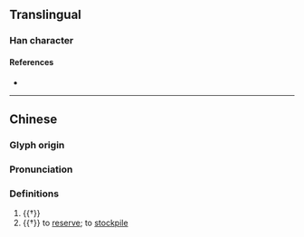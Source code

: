 {{character info}}
==Translingual==

===Han character===
{{Han char|rn=77|rad=止|as=06|sn=10|four=24141|canj=YMGDI|ids=⿰止寺}}

====References====
* {{Han ref|kx=0576.180|dkj=16293|dj=0966.200|hdz=21442.070|uh=6B6D|ud=27501|bh=D1FA|bd=53754}}

----
==Chinese==
{{zh-forms}}

===Glyph origin===
{{Han etym}}

===Pronunciation===
{{zh-pron
|m=chí,zhì
|c=ci4,zi6
|mc=y
|oc=y
|cat=v
}}

===Definitions===
{{zh-hanzi}}

# {{†}} {{zh-div|䠧}} {{zh-alt-form|踟蹰}}
# {{†}} to [[reserve]]; to [[stockpile]]
